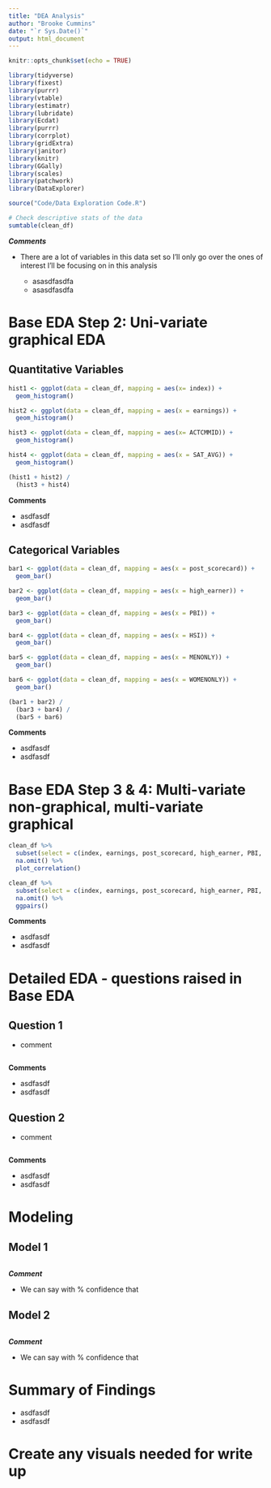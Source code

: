 ```yaml
---
title: "DEA Analysis"
author: "Brooke Cummins"
date: "`r Sys.Date()`"
output: html_document
---
```


```r
knitr::opts_chunk$set(echo = TRUE)
```


```r
library(tidyverse)
library(fixest)
library(purrr)
library(vtable)
library(estimatr)
library(lubridate)
library(Ecdat)
library(purrr)
library(corrplot)
library(gridExtra)
library(janitor)
library(knitr)
library(GGally)
library(scales)
library(patchwork)
library(DataExplorer)
```

```r
source("Code/Data Exploration Code.R")
```

```r
# Check descriptive stats of the data
sumtable(clean_df)
```


***Comments***

+ There are a lot of variables in this data set so I'll only go over the ones of interest I'll be focusing on in this analysis

    - asasdfasdfa
    - asasdfasdfa



# Base EDA Step 2: Uni-variate graphical EDA

## Quantitative Variables
```r

hist1 <- ggplot(data = clean_df, mapping = aes(x= index)) + 
  geom_histogram() 

hist2 <- ggplot(data = clean_df, mapping = aes(x = earnings)) + 
  geom_histogram()

hist3 <- ggplot(data = clean_df, mapping = aes(x= ACTCMMID)) + 
  geom_histogram() 

hist4 <- ggplot(data = clean_df, mapping = aes(x = SAT_AVG)) + 
  geom_histogram()

```

```r
(hist1 + hist2) / 
  (hist3 + hist4)
```


**Comments**

  + asdfasdf
  + asdfasdf 

## Categorical Variables

```r

bar1 <- ggplot(data = clean_df, mapping = aes(x = post_scorecard)) +
  geom_bar() 

bar2 <- ggplot(data = clean_df, mapping = aes(x = high_earner)) +
  geom_bar()

bar3 <- ggplot(data = clean_df, mapping = aes(x = PBI)) +
  geom_bar()

bar4 <- ggplot(data = clean_df, mapping = aes(x = HSI)) +
  geom_bar()

bar5 <- ggplot(data = clean_df, mapping = aes(x = MENONLY)) +
  geom_bar()

bar6 <- ggplot(data = clean_df, mapping = aes(x = WOMENONLY)) +
  geom_bar()
```


```r
(bar1 + bar2) / 
  (bar3 + bar4) /
  (bar5 + bar6)
```

**Comments**

  + asdfasdf
  + asdfasdf 



# Base EDA Step 3 & 4: Multi-variate non-graphical, multi-variate graphical

```r
clean_df %>% 
  subset(select = c(index, earnings, post_scorecard, high_earner, PBI, HSI, MENONLY, WOMENONLY, ACTCMMID, SAT_AVG)) %>% 
  na.omit() %>% 
  plot_correlation()
```


```r
clean_df %>% 
  subset(select = c(index, earnings, post_scorecard, high_earner, PBI, HSI, MENONLY, WOMENONLY, ACTCMMID, SAT_AVG)) %>% 
  na.omit() %>% 
  ggpairs()
```


**Comments**

  + asdfasdf
  + asdfasdf 



# Detailed EDA - questions raised in Base EDA
## Question 1

  + comment

```r

```


**Comments**

  + asdfasdf
  + asdfasdf 



## Question 2

  + comment

```r

```


**Comments**

  + asdfasdf
  + asdfasdf 



# Modeling
## Model 1

```r

```

***Comment***

  + We can say with % confidence that 




## Model 2

```r

```

***Comment***

  + We can say with % confidence that 



# Summary of Findings

  + asdfasdf
  + asdfasdf 



# Create any visuals needed for write up
```r

``` 




